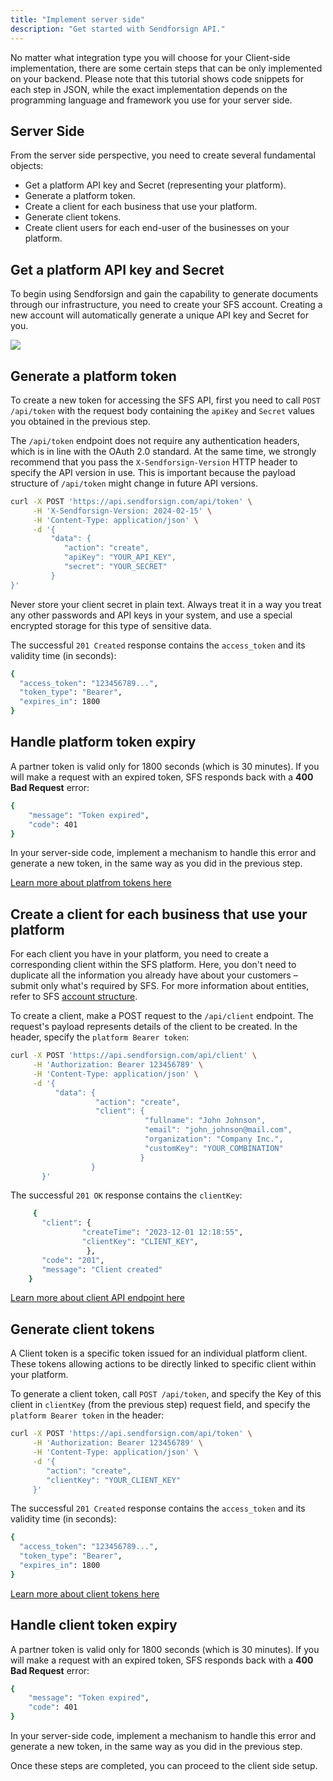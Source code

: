 ```yaml
---
title: "Implement server side"
description: "Get started with Sendforsign API."
---
```


No matter what integration type you will choose for your Client-side implementation, there are some 
certain steps that can be only implemented on your backend. Please note that this tutorial shows code snippets 
for each step in JSON, while the exact implementation depends on the programming language and framework you use 
for your server side.

## Server Side

From the server side perspective, you need to create several fundamental objects:

- Get a platform API key and Secret (representing your platform).
- Generate a platform token.
- Create a client for each business that use your platform.
- Generate client tokens.
- Create client users for each end-user of the businesses on your platform.

## Get a platform API key and Secret

To begin using Sendforsign and gain the capability to generate documents through our infrastructure, 
you need to create your SFS account. Creating a new account will automatically generate a unique API key and Secret for you.

<Frame caption="API key">
  <img src="/usecase/img/1.png" />
</Frame>

## Generate a platform token

To create a new token for accessing the SFS API, first you need to call `POST /api/token` with the request body 
containing the `apiKey` and `Secret` values you obtained in the previous step.

The `/api/token` endpoint does not require any authentication headers, which is in line with the OAuth 2.0 standard. 
At the same time, we strongly recommend that you pass the `X-Sendforsign-Version` HTTP header to specify the API 
version in use. This is important because the payload structure of `/api/token` might change in future API versions.

```bash cURL
curl -X POST 'https://api.sendforsign.com/api/token' \
     -H 'X-Sendforsign-Version: 2024-02-15' \
     -H 'Content-Type: application/json' \
     -d '{
         "data": {
            "action": "create",
            "apiKey": "YOUR_API_KEY",
            "secret": "YOUR_SECRET"
         }
}'
```

<Note>Never store your client secret in plain text. Always treat it in a way you treat 
any other passwords and API keys in your system, and use a special encrypted storage for this type of sensitive data.</Note>

The successful `201 Created` response contains the `access_token` and its validity time (in seconds):

```bash JSON
{
  "access_token": "123456789...",
  "token_type": "Bearer",
  "expires_in": 1800
}
```

## Handle platform token expiry

A partner token is valid only for 1800 seconds (which is 30 minutes). If you will make a request with an expired token, 
SFS responds back with a **400 Bad Request** error:

```bash JSON
{
    "message": "Token expired",
    "code": 401
}
```

In your server-side code, implement a mechanism to handle this error and generate a new token, 
in the same way as you did in the previous step.

[Learn more about platfrom tokens here](/api-reference/authentication#creating-platform-tokens)

## Create a client for each business that use your platform

For each client you have in your platform, you need to create a corresponding client within the 
SFS platform. Here, you don't need to duplicate all the information you already have about your 
customers – submit only what's required by SFS. For more information about entities, refer to 
SFS [account structure](/api-reference/structure).

To create a client, make a POST request to the `/api/client` endpoint. 
The request's payload represents details of the client to be created. In the header, specify the `platform Bearer token`:

```bash cURL
curl -X POST 'https://api.sendforsign.com/api/client' \
     -H 'Authorization: Bearer 123456789' \
     -H 'Content-Type: application/json' \
     -d '{ 
		  "data": {
				   "action": "create",
				   "client": {
							  "fullname": "John Johnson",
							  "email": "john_johnson@mail.com",
							  "organization": "Company Inc.",
							  "customKey": "YOUR_COMBINATION"
						     }
				  }
       }'
```

The successful `201 OK` response contains the `clientKey`:

```bash JSON
     {
       "client": {
                "createTime": "2023-12-01 12:18:55",
                "clientKey": "CLIENT_KEY",
                 },
       "code": "201",
       "message": "Client created"
    }
```

[Learn more about client API endpoint here](/api-reference/client/create)

## Generate client tokens

A Client token is a specific token issued for an individual platform client. 
These tokens allowing actions to be directly linked to specific client within your platform.

To generate a client token, call `POST /api/token`, and specify the Key of this client in `clientKey` (from the previous step) 
request field, and specify the `platform Bearer token` in the header:

```bash cURL
curl -X POST 'https://api.sendforsign.com/api/token' \
     -H 'Authorization: Bearer 123456789' \
     -H 'Content-Type: application/json' \
     -d '{
        "action": "create",
        "clientKey": "YOUR_CLIENT_KEY"
     }'
```

The successful `201 Created` response contains the `access_token` and its validity time (in seconds):

```bash JSON
{
  "access_token": "123456789...",
  "token_type": "Bearer",
  "expires_in": 1800
}
```

[Learn more about client tokens here](/api-reference/authentication#creating-client-tokens)

## Handle client token expiry

A partner token is valid only for 1800 seconds (which is 30 minutes). If you will make a request with an expired token, 
SFS responds back with a **400 Bad Request** error:

```bash JSON
{
    "message": "Token expired",
    "code": 401
}
```

In your server-side code, implement a mechanism to handle this error and generate a new token, 
in the same way as you did in the previous step.


Once these steps are completed, you can proceed to the client side setup.
